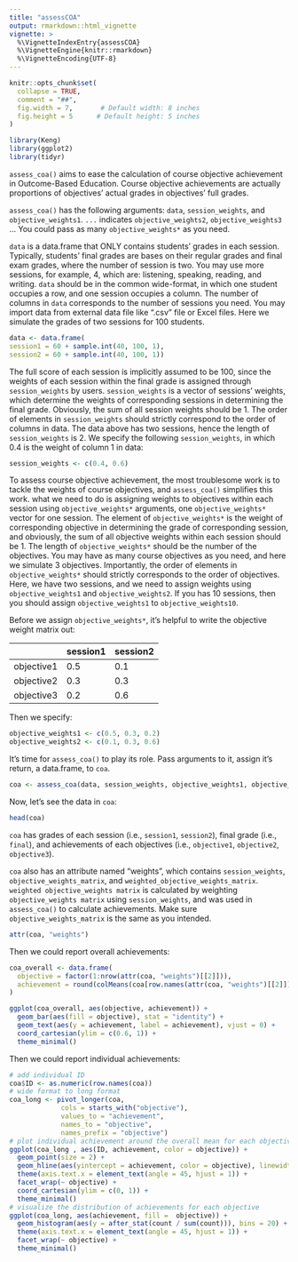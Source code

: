 ```yaml
---
title: "assessCOA"
output: rmarkdown::html_vignette
vignette: >
  %\VignetteIndexEntry{assessCOA}
  %\VignetteEngine{knitr::rmarkdown}
  %\VignetteEncoding{UTF-8}
---
```


```r
knitr::opts_chunk$set(
  collapse = TRUE,
  comment = "##",
  fig.width = 7,       # Default width: 8 inches  
  fig.height = 5      # Default height: 5 inches 
)
```

```r
library(Keng)
library(ggplot2)
library(tidyr)
```

`assess_coa()` aims to ease the calculation of course objective achievement in Outcome-Based Education. Course objective achievements are actually proportions of objectives' actual grades in objectives' full grades.

`assess_coa()` has the following arguments: `data`, `session_weights`, and `objective_weights1`. `...` indicates `objective_weights2`, `objective_weights3` ... You could pass as many `objective_weights*` as you need.

`data` is a data.frame that ONLY contains students' grades in each session. Typically, students' final grades are bases on their regular grades and final exam grades, where the number of session is two. You may use more sessions, for example, 4, which are: listening, speaking, reading, and writing. `data` should be in the common wide-format, in which one student occupies a row, and one session occupies a column. The number of columns in `data` corresponds to the number of sessions you need. You may import data from external data file like ".csv" file or Excel files. Here we simulate the grades of two sessions for 100 students.

```r
data <- data.frame(
session1 = 60 + sample.int(40, 100, 1), 
session2 = 60 + sample.int(40, 100, 1))
```

The full score of each session is implicitly assumed to be 100, since the weights of each session within the final grade is assigned through `session_weights` by users. `session_weights` is a vector of sessions' weights, which determine the weights of corresponding sessions in determining the final grade. Obviously, the sum of all session weights should be 1. The order of elements in `session_weights` should strictly correspond to the order of columns in data. The data above has two sessions, hence the length of `session_weights` is 2. We specify the following `session_weights`, in which 0.4 is the weight of column 1 in data:

```r
session_weights <- c(0.4, 0.6)
```

To assess course objective achievement, the most troublesome work is to tackle the weights of course objectives, and `assess_coa()` simplifies this work. what we need to do is assigning weights to objectives within each session using `objective_weights*` arguments, one `objective_weights*` vector for one session. The element of `objective_weights*` is the weight of corresponding objective in determining the grade of corresponding session, and obviously, the sum of all objective weights within each session should be 1. The length of `objective_weights*` should be the number of the objectives. You may have as many course objectives as you need, and here we simulate 3 objectives. Importantly, the order of elements in `objective_weights*` should strictly corresponds to the order of objectives. Here, we have two sessions, and we need to assign weights using `objective_weights1` and `objective_weights2`. If you has 10 sessions, then you should assign `objective_weights1` to `objective_weights10`.

Before we assign `objective_weights*`, it's helpful to write the objective weight matrix out:

|          |session1|session2|
|-         |-       |-       |
|objective1|0.5     |0.1     |
|objective2|0.3     |0.3     |
|objective3|0.2     |0.6     |

Then we specify:

```r
objective_weights1 <- c(0.5, 0.3, 0.2)
objective_weights2 <- c(0.1, 0.3, 0.6)
```

It's time for `assess_coa()` to play its role. Pass arguments to it, assign it's return, a data.frame, to `coa`.

```r
coa <- assess_coa(data, session_weights, objective_weights1, objective_weights2)
```

Now, let's see the data in `coa`:

```r
head(coa)
```

`coa` has grades of each session (i.e., `session1`, `session2`), final grade (i.e., `final`), and achievements of each objectives (i.e., `objective1`, `objective2`, `objective3`).

`coa` also has an attribute named "weights", which contains `session_weights`, `objective_weights_matrix`, and `weighted_objective_weights_matrix`. `weighted objective_weights matrix` is calculated by weighting `objective_weights matrix` using `session_weights`, and was used in `assess_coa()` to calculate achievements. Make sure `objective_weights_matrix` is the same as you intended.

```r
attr(coa, "weights")
```

Then we could report overall achievements:

```r
coa_overall <- data.frame(
  objective = factor(1:nrow(attr(coa, "weights")[[2]])),
  achievement = round(colMeans(coa[row.names(attr(coa, "weights")[[2]])]), 2)
)

ggplot(coa_overall, aes(objective, achievement)) +
  geom_bar(aes(fill = objective), stat = "identity") +
  geom_text(aes(y = achievement, label = achievement), vjust = 0) +
  coord_cartesian(ylim = c(0.6, 1)) +
  theme_minimal()
```

Then we could report individual achievements:


```r
# add individual ID
coa$ID <- as.numeric(row.names(coa))
# wide format to long format
coa_long <- pivot_longer(coa,
             cols = starts_with("objective"),
             values_to = "achievement",
             names_to = "objective",
             names_prefix = "objective")
# plot individual achievement around the overall mean for each objective
ggplot(coa_long , aes(ID, achievement, color = objective)) +
  geom_point(size = 2) +
  geom_hline(aes(yintercept = achievement, color = objective), linewidth = 2, data = coa_overall) +
  theme(axis.text.x = element_text(angle = 45, hjust = 1)) +
  facet_wrap(~ objective) +
  coord_cartesian(ylim = c(0, 1)) +
  theme_minimal()
# visualize the distribution of achievements for each objective
ggplot(coa_long, aes(achievement, fill =  objective)) +
  geom_histogram(aes(y = after_stat(count / sum(count))), bins = 20) +
  theme(axis.text.x = element_text(angle = 45, hjust = 1)) +
  facet_wrap(~ objective) +
  theme_minimal()
```
